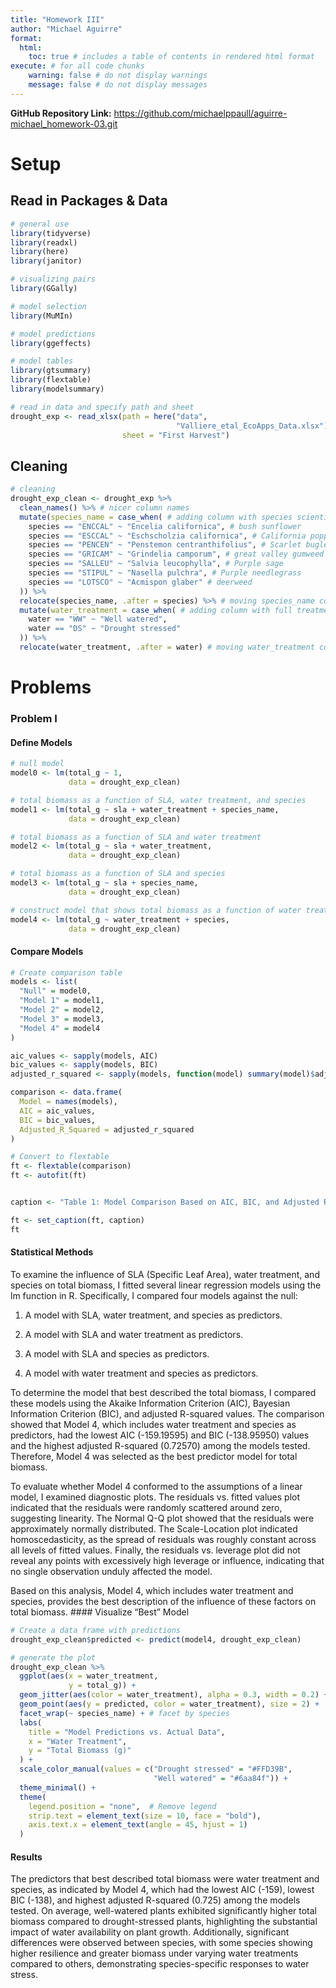 ```yaml
---
title: "Homework III"
author: "Michael Aguirre"
format:
  html: 
    toc: true # includes a table of contents in rendered html format
execute: # for all code chunks
    warning: false # do not display warnings
    message: false # do not display messages
---
```


**GitHub Repository Link:** <https://github.com/michaelppaull/aguirre-michael_homework-03.git>

# Setup

## Read in Packages & Data

```r
# general use
library(tidyverse)
library(readxl)
library(here)
library(janitor)

# visualizing pairs
library(GGally)

# model selection
library(MuMIn)

# model predictions
library(ggeffects)

# model tables
library(gtsummary)
library(flextable)
library(modelsummary)

# read in data and specify path and sheet
drought_exp <- read_xlsx(path = here("data", 
                                     "Valliere_etal_EcoApps_Data.xlsx"),
                         sheet = "First Harvest")
```

## Cleaning

```r
# cleaning
drought_exp_clean <- drought_exp %>% 
  clean_names() %>% # nicer column names
  mutate(species_name = case_when( # adding column with species scientific names
    species == "ENCCAL" ~ "Encelia californica", # bush sunflower
    species == "ESCCAL" ~ "Eschscholzia californica", # California poppy
    species == "PENCEN" ~ "Penstemon centranthifolius", # Scarlet bugler
    species == "GRICAM" ~ "Grindelia camporum", # great valley gumweed
    species == "SALLEU" ~ "Salvia leucophylla", # Purple sage
    species == "STIPUL" ~ "Nasella pulchra", # Purple needlegrass
    species == "LOTSCO" ~ "Acmispon glaber" # deerweed
  )) %>% 
  relocate(species_name, .after = species) %>% # moving species_name column after species
  mutate(water_treatment = case_when( # adding column with full treatment names
    water == "WW" ~ "Well watered",
    water == "DS" ~ "Drought stressed"
  )) %>% 
  relocate(water_treatment, .after = water) # moving water_treatment column after water
```

# Problems

### Problem I

#### Define Models

```r
# null model
model0 <- lm(total_g ~ 1,
             data = drought_exp_clean)

# total biomass as a function of SLA, water treatment, and species
model1 <- lm(total_g ~ sla + water_treatment + species_name, 
             data = drought_exp_clean)

# total biomass as a function of SLA and water treatment
model2 <- lm(total_g ~ sla + water_treatment,
             data = drought_exp_clean)

# total biomass as a function of SLA and species
model3 <- lm(total_g ~ sla + species_name,
             data = drought_exp_clean)

# construct model that shows total biomass as a function of water treatment and species
model4 <- lm(total_g ~ water_treatment + species,
             data = drought_exp_clean)
```

#### Compare Models

```r
# Create comparison table
models <- list(
  "Null" = model0,
  "Model 1" = model1,
  "Model 2" = model2,
  "Model 3" = model3,
  "Model 4" = model4
)

aic_values <- sapply(models, AIC)
bic_values <- sapply(models, BIC)
adjusted_r_squared <- sapply(models, function(model) summary(model)$adj.r.squared)

comparison <- data.frame(
  Model = names(models),
  AIC = aic_values,
  BIC = bic_values,
  Adjusted_R_Squared = adjusted_r_squared
)

# Convert to flextable
ft <- flextable(comparison)
ft <- autofit(ft)


caption <- "Table 1: Model Comparison Based on AIC, BIC, and Adjusted R-Squared Values.The table compares five models predicting total biomass (total_g) based on different predictors: SLA (Specific Leaf Area), water treatment, and species. The columns present the model names, Akaike Information Criterion (AIC), Bayesian Information Criterion (BIC), and adjusted R-squared values for each model. Lower AIC and BIC values indicate better model performance, while higher adjusted R-squared values suggest better explanatory power."

ft <- set_caption(ft, caption)
ft
```
#### Statistical Methods
To examine the influence of SLA (Specific Leaf Area), water treatment, and species on total biomass, I fitted several linear regression models using the lm function in R. Specifically, I compared four models against the null:

1.  A model with SLA, water treatment, and species as predictors.

2.  A model with SLA and water treatment as predictors.

3.  A model with SLA and species as predictors.

4.  A model with water treatment and species as predictors.

To determine the model that best described the total biomass, I compared these models using the Akaike Information Criterion (AIC), Bayesian Information Criterion (BIC), and adjusted R-squared values. The comparison showed that Model 4, which includes water treatment and species as predictors, had the lowest AIC (-159.19595) and BIC (-138.95950) values and the highest adjusted R-squared (0.72570) among the models tested. Therefore, Model 4 was selected as the best predictor model for total biomass.

To evaluate whether Model 4 conformed to the assumptions of a linear model, I examined diagnostic plots. The residuals vs. fitted values plot indicated that the residuals were randomly scattered around zero, suggesting linearity. The Normal Q-Q plot showed that the residuals were approximately normally distributed. The Scale-Location plot indicated homoscedasticity, as the spread of residuals was roughly constant across all levels of fitted values. Finally, the residuals vs. leverage plot did not reveal any points with excessively high leverage or influence, indicating that no single observation unduly affected the model.

Based on this analysis, Model 4, which includes water treatment and species, provides the best description of the influence of these factors on total biomass.
#### Visualize "Best" Model
```r
# Create a data frame with predictions
drought_exp_clean$predicted <- predict(model4, drought_exp_clean)

# generate the plot
drought_exp_clean %>% 
  ggplot(aes(x = water_treatment,
             y = total_g)) +
  geom_jitter(aes(color = water_treatment), alpha = 0.3, width = 0.2) +  # Jittered underlying data points
  geom_point(aes(y = predicted, color = water_treatment), size = 2) +
  facet_wrap(~ species_name) + # facet by species
  labs(
    title = "Model Predictions vs. Actual Data",
    x = "Water Treatment",
    y = "Total Biomass (g)"
  ) +
  scale_color_manual(values = c("Drought stressed" = "#FFD39B", 
                                "Well watered" = "#6aa84f")) +
  theme_minimal() +
  theme(
    legend.position = "none",  # Remove legend
    strip.text = element_text(size = 10, face = "bold"),
    axis.text.x = element_text(angle = 45, hjust = 1)
  )
```
#### Results
The predictors that best described total biomass were water treatment and species, as indicated by Model 4, which had the lowest AIC (-159), lowest BIC (-138), and highest adjusted R-squared (0.725) among the models tested. On average, well-watered plants exhibited significantly higher total biomass compared to drought-stressed plants, highlighting the substantial impact of water availability on plant growth. Additionally, significant differences were observed between species, with some species showing higher resilience and greater biomass under varying water treatments compared to others, demonstrating species-specific responses to water stress.

